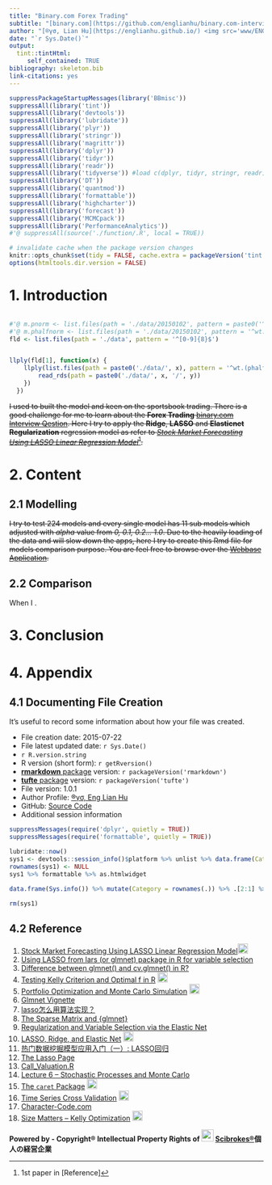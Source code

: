 ```yaml
---
title: "Binary.com Forex Trading"
subtitle: "[binary.com](https://github.com/englianhu/binary.com-interview-question) Interview Question"
author: "[®γσ, Lian Hu](https://englianhu.github.io/) <img src='www/ENG.jpg' width='24'> <img src='www/RYO.jpg' width='24'>白戸則道®"
date: "`r Sys.Date()`"
output:
  tint::tintHtml: 
     self_contained: TRUE
bibliography: skeleton.bib
link-citations: yes
---
```


```r
suppressPackageStartupMessages(library('BBmisc'))
suppressAll(library('tint'))
suppressAll(library('devtools'))
suppressAll(library('lubridate'))
suppressAll(library('plyr'))
suppressAll(library('stringr'))
suppressAll(library('magrittr'))
suppressAll(library('dplyr'))
suppressAll(library('tidyr'))
suppressAll(library('readr'))
suppressAll(library('tidyverse')) #load c(dplyr, tidyr, stringr, readr) due to system doesn't work.
suppressAll(library('DT'))
suppressAll(library('quantmod'))
suppressAll(library('formattable'))
suppressAll(library('highcharter'))
suppressAll(library('forecast'))
suppressAll(library('MCMCpack'))
suppressAll(library('PerformanceAnalytics'))
#'@ suppressAll(source('./function/.R', local = TRUE))

# invalidate cache when the package version changes
knitr::opts_chunk$set(tidy = FALSE, cache.extra = packageVersion('tint'))
options(htmltools.dir.version = FALSE)
```

# 1. Introduction

```r





```

```r
#'@ m.pnorm <- list.files(path = './data/20150102', pattern = paste0('^wt.pnorm.fitgaum', 1:168, '.rds$'))
#'@ m.phalfnorm <- list.files(path = './data/20150102', pattern = '^wt.phalfnorm.fitgaum[0-9]{1,}.rds$')
fld <- list.files(path = './data', pattern = '^[0-9]{8}$')


llply(fld[1], function(x) {
    llply(list.files(path = paste0('./data/', x), pattern = '^wt.(phalfnorm|pnorm).fitgaum[0-9]{1,}.rds$'), function(y) {
        read_rds(path = paste0('./data/', x, '/', y))
    })
  })

```

  <s>I used to built the model and keen on the sportsbook trading. There is a good challenge for me to learn about the **Forex Trading** [binary.com Interview Qestion](https://github.com/englianhu/binary.com-interview-question). Here I try to apply the **Ridge**, **LASSO** and **Elasticnet Regularization** regression model as refer to [*Stock Market Forecasting Using LASSO Linear Regression Model*](https://github.com/englianhu/binary.com-interview-question/blob/master/reference/Stock%20Market%20Forecasting%20Using%20LASSO%20Linear%20Regression%20Model.pdf)^[1st paper in [Reference]].</s>

# 2. Content

## 2.1 Modelling

  <s>I try to test 224 models and every single model has 11 sub models which adjusted with *alpha* value from *0, 0.1, 0.2... 1.0*. Due to the heavily loading of the data and will slow down the apps, here I try to create this Rmd file for models comparison purpose. You are feel free to browse over the [Webbase Application](https://beta.rstudioconnect.com/content/2367/).</s>

## 2.2 Comparison

  When I .


# 3. Conclusion


# 4. Appendix

## 4.1 Documenting File Creation 

  It's useful to record some information about how your file was created.

  - File creation date: 2015-07-22
  - File latest updated date: `r Sys.Date()`
  - `r R.version.string`
  - R version (short form): `r getRversion()`
  - [**rmarkdown** package](https://github.com/rstudio/rmarkdown) version: `r packageVersion('rmarkdown')`
  - [**tufte** package](https://github.com/rstudio/tufte) version: `r packageVersion('tufte')`
  - File version: 1.0.1
  - Author Profile: [®γσ, Eng Lian Hu](https://beta.rstudioconnect.com/englianhu/ryo-eng/)
  - GitHub: [Source Code](https://github.com/scibrokes/betting-strategy-and-model-validation)
  - Additional session information
  
```r
suppressMessages(require('dplyr', quietly = TRUE))
suppressMessages(require('formattable', quietly = TRUE))

lubridate::now()
sys1 <- devtools::session_info()$platform %>% unlist %>% data.frame(Category = names(.), session_info = .)
rownames(sys1) <- NULL
sys1 %>% formattable %>% as.htmlwidget

data.frame(Sys.info()) %>% mutate(Category = rownames(.)) %>% .[2:1] %>% rename(Category = Category, Sys.info =  Sys.info..) %>% formattable %>% as.htmlwidget

rm(sys1)
```

## 4.2 Reference

  01. [Stock Market Forecasting Using LASSO Linear Regression Model](https://github.com/englianhu/binary.com-interview-question/blob/master/reference/Stock%20Market%20Forecasting%20Using%20LASSO%20Linear%20Regression%20Model.pdf)<img src='www/hot.jpg' width='20'>
  02. [Using LASSO from lars (or glmnet) package in R for variable selection](http://stats.stackexchange.com/questions/58531/using-lasso-from-lars-or-glmnet-package-in-r-for-variable-selection?answertab=votes#tab-top)
  03. [Difference between glmnet() and cv.glmnet() in R?](Difference between glmnet() and cv.glmnet() in R?)
  04. [Testing Kelly Criterion and Optimal f in R](https://alphaism.wordpress.com/2012/04/13/testing-kelly-criterion-and-optimal-f-in-r) <img src='www/hot.jpg' width='20'>
  05. [Portfolio Optimization and Monte Carlo Simulation](https://github.com/scibrokes/kelly-criterion/blob/master/references/Portfolio%20Optimization%20and%20Monte%20Carlo%20Simulation.pdf) <img src='www/hot.jpg' width='20'>
  06. [Glmnet Vignette](https://web.stanford.edu/~hastie/glmnet/glmnet_alpha.html)
  07. [lasso怎么用算法实现？](http://cos.name/cn/topic/101533/#post-418215)
  08. [The Sparse Matrix and {glmnet}](http://amunategui.github.io/sparse-matrix-glmnet/)
  09. [Regularization and Variable Selection via the Elastic Net](https://github.com/englianhu/binary.com-interview-question/blob/master/reference/Regularization%20and%20Variable%20Selection%20via%20the%20Elastic%20Net.pdf)
  10. [LASSO, Ridge, and Elastic Net](http://www4.stat.ncsu.edu/~post/josh/LASSO_Ridge_Elastic_Net_-_Examples.html) <img src='www/hot.jpg' width='20'>
  11. [热门数据挖掘模型应用入门（一）: LASSO回归](http://cos.name/2016/10/data-mining-1-lasso/)
  12. [The Lasso Page](http://statweb.stanford.edu/~tibs/lasso.html)
  13. [Call_Valuation.R](https://api.rpubs.com/Mariano/call)
  14. [Lecture 6 – Stochastic Processes and Monte Carlo](http://zorro-trader.com/manual/en/Lecture%206.htm)
  15. [The `caret` Package](http://topepo.github.io/caret/index.html) <img src='www/hot.jpg' width='20'>
  16. [Time Series Cross Validation](https://rpubs.com/crossxwill/time-series-cv) <img src='www/hot.jpg' width='20'>
  17. [Character-Code.com](http://character-code.com/)
  18. [Size Matters – Kelly Optimization](https://alphaism.wordpress.com/2012/03/26/size-matters-kelly-optimization/) <img src='www/hot.jpg' width='20'>

**Powered by - Copyright® Intellectual Property Rights of <img src='figure/oda-army.jpg' width='24'> [Scibrokes®](http://www.scibrokes.com)個人の経営企業**

